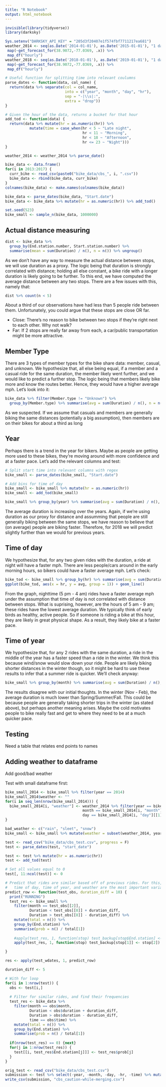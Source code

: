 ```yaml
---
title: "R Notebook"
output: html_notebook
---
```


```r
invisible(library(tidyverse))
library(darksky)
```

```r
Sys.setenv("DARKSKY_API_KEY" = "205d3f20407e1f574fbf7711217ea681")
weather_2014 <- seq(as.Date('2014-01-01'), as.Date('2015-01-01'), "1 day") %>%
 map(~get_forecast_for(38.9072,-77.0369, .x)) %>%
 map_df("hourly")
weather_2018 <- seq(as.Date('2018-01-01'), as.Date('2019-01-01'), "1 day") %>%
 map(~get_forecast_for(38.9072,-77.0369, .x)) %>%
 map_df("hourly")
```

```r
# Useful function for splitting time into relevant coulumns
parse_dates <- function(data, col_name) {
  return(data %>% separate(col = col_name, 
                           into = c("year", "month", "day", "hr"), 
                           sep = "-|\\s|:",
                           extra = "drop"))
}

# Given the hour of the data, returns a bucket for that hour
add_tod <- function(data) {
  return(data %>% mutate(hr = as.numeric(hr)) %>% 
           mutate(time = case_when(hr < 5 ~ "Late night",
                                   hr < 11 ~ "Morning",
                                   hr < 18 ~ "Afternoon",
                                   hr <= 23 ~ "Night")))
}

weather_2014 <- weather_2014 %>% parse_date()
```


```r
bike_data <- data.frame()
for(i in 2013:2017) {
  curr_bike <- read_csv(paste0("bike_data/cbs_", i, ".csv"))
  bike_data <- rbind(bike_data, curr_bike)
}
colnames(bike_data) <- make.names(colnames(bike_data))
```

```r
bike_data <- parse_dates(bike_data, "Start.date")
bike_data <- bike_data %>% mutate(hr = as.numeric(hr)) %>% add_tod()
```


```r
set.seed(523)
bike_small <- sample_n(bike_data, 1000000)
```


## Actual distance measuring

```r
dist <- bike_data %>% 
  group_by(End.station.number, Start.station.number) %>% 
  summarise(mean = sum(Duration) / n(), n = n()) %>% ungroup()
```

As we don't have any way to measure the actual distance between stops, we will use duration as a proxy. The logic being that duration is strongly correlated with distance; holding all else constant, a bike ride with a longer duration is likely going to be further. To this end, we have computed the average distance between any two stops. There are a few issues with this, namely that:

```r
dist %>% count(n < 5)
```

About a third of our observations have had less than 5 people ride between them. Unfortunately, you could argue that these stops are close OR far.

- Close: There's no reason to bike between two stops if they're right next to each other. Why not walk?
- Far: If 2 stops are really far away from each, a car/public transportation might be more attractive.

## Member Type

There are 3 types of member types for the bike share data: member, casual, and unknown. We hypothesize that, all else being equal, if a member and a casual ride for the same duration, the member likely went further, and we would like to predict a further stop. The logic being that members likely bike more and know the routes better. Hence, they would have a higher average mph. Let's look into it:

```r
bike_data %>% filter(Member.type != "Unknown") %>% 
  group_by(Member.type) %>% summarise(avg = sum(Duration) / n(), n = n())
```

As we suspected. If we assume that casuals and members are generally biking the same distances (potentially a big assumption), then members are on their bikes for about a third as long

## Year

Perhaps there is a trend in the year for bikers. Maybe as people are getting more used to these bikes, they're moving around with more confidence and at a faster pace. Let's add the relevant columns and test:

```r
# Split start time into relevant columns with regex
bike_small <- parse_dates(bike_small, "Start.date")

# Add bins for time of day
bike_small <- bike_small %>% mutate(hr = as.numeric(hr))
bike_small <- add_tod(bike_small)
```

```r
bike_small %>% group_by(year) %>% summarise(avg = sum(Duration) / n(), n =  n())
```

The average duration is increasing over the years. Again, if we're using duration as our proxy for distance and assumming that people are still generally biking between the same stops, we have reason to believe that (on average) people are biking faster. Therefore, for 2018 we will predict slightly further than we would for previous years.

## Time of day

We hypothesize that, for any two given rides with the duration, a ride at night will have a faster mph. There are less people/cars around in the early morning hours, so bikers could have a faster average mph. Let's check:

```r
bike_tod <- bike_small %>% group_by(hr) %>% summarise(avg = sum(Duration) / n(), n = n())
ggplot(bike_tod, aes(x = hr, y = avg, group = 1)) + geom_line()
```

From the graph, nighttime (5 pm - 4 am) rides have a faster average mph under the assumption that time of day is not correlated with distance between stops. What is suprising, however, are the hours of 5 am - 9 am; these rides have the lowest average duration. We typically think of early birds as healthy, active people. So if someone is riding a bike at this hour, they are likely in great physical shape. As a result, they likely bike at a faster pace.

## Time of year

We hypothesize that, for any 2 rides with the same duration, a ride in the middle of the year has a faster speed than a ride in the winter. We think this because wind/snow would slow down your ride. People are likely biking shorter distances in the winter though, so it might be hard to use these results to infer that a summer ride is quicker. We'll check anyway:

```r
bike_small %>% group_by(month) %>% summarise(avg = sum(Duration) / n(), n = n())
```

The results disagree with our initial thoughts. In the winter (Nov - Feb), the average duration is much lower than Spring/Summer/Fall. This could be because people are generally taking shorter trips in the winter (as stated above), but perhaps another meaning arises. Maybe the cold motivates people to bike really fast and get to where they need to be at a much quicker pace. 

## Testing

Need a table that relates end points to names

## Adding weather to dataframe

Add good/bad weather

Test with small dataframe first:

```r
bike_small_2014 <- bike_small %>% filter(year == 2014)
bike_small_2014$weather <- ""
for(i in seq_len(nrow(bike_small_2014))) {
  bike_small_2014[i, "weather"] <- weather_2014 %>% filter(year == bike_small_2014[i, "year"][[1]], 
                                   month == bike_small_2014[i, "month"][[1]],
                                   day == bike_small_2014[i, "day"][[1]]) %>% .[1, "icon"]
}
```

```r
bad_weather <- c("rain", "sleet", "snow")
bike_small <- bike_small %>% mutate(weather = subset(weather_2014, year == bike_small$year, month == bike_small$month, day == bike_small$day, hr == bike_small$hr)$icon)
```

```r
test <- read_csv("bike_data/cbs_test.csv", progress = F)
test <- parse_dates(test, "start_date")

test <- test %>% mutate(hr = as.numeric(hr))
test <- add_tod(test)

# Set all values equal to 0
test[, 11:ncol(test)] <- 0
```

```r
# Predict that rides are similar based off of previous rides. For this, we are figuring duration,
#   time of day, time of year, and weather are the most important variables
predict_row <- function(test_obs, duration_diff = 10) {
  print("RUNNING")
  test_res <- bike_small %>% 
    filter(month == test_obs[[2]],
           Duration < test_obs[[8]] + duration_diff,
           Duration > test_obs[[8]] - duration_diff) %>% 
    mutate(total = n()) %>% 
    group_by(End.station) %>% 
    summarise(prob = n() / total[1])
  
    #apply(test_res, 1, function(stop) test_backup[stop$End.station] <- "AHHHHH")
    apply(test_res, 1, function(stop) test_backup[stop[1]] <- stop[2])

}

res <- apply(test_wdates, 1, predict_row)
```

```r
duration_diff <- 5

# With for loop
for(i in 1:nrow(test)) {
  obs <- test[i,]
  
  # Filter for similar rides, and find their frequencies
  test_res <- bike_data %>% 
    filter(month == obs$month,
           Duration < obs$duration + duration_diff,
           Duration > obs$duration - duration_diff,
           time == obs$time) %>% 
    mutate(total = n()) %>% 
    group_by(End.station) %>% 
    summarise(prob = n() / total[1])
  
  if(nrow(test_res) == 0) {next}
  for(j in 1:nrow(test_res)) {
    test[[i, test_res$End.station[j]]] <- test_res$prob[j]
  }
}
```

```r
orig_test <- read_csv("bike_data/cbs_test.csv")
submission <- test %>% select(-year, -month, -day, -hr, -time) %>% mutate(start_date = orig_test$start_date) %>% select(start_date, everything())
write_csv(submission, "cbs_caution-while-merging.csv")
```

